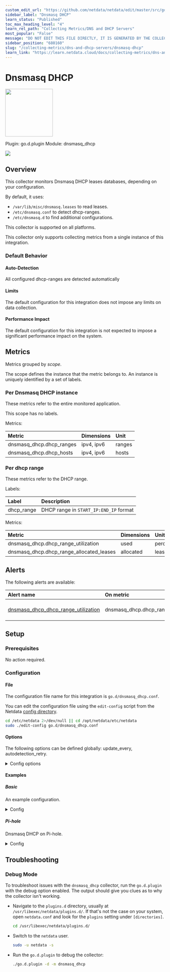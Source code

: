 ```yaml
---
custom_edit_url: "https://github.com/netdata/netdata/edit/master/src/go/collectors/go.d.plugin/modules/dnsmasq_dhcp/metadata.yaml"
sidebar_label: "Dnsmasq DHCP"
learn_status: "Published"
toc_max_heading_level: "4"
learn_rel_path: "Collecting Metrics/DNS and DHCP Servers"
most_popular: "False"
message: "DO NOT EDIT THIS FILE DIRECTLY, IT IS GENERATED BY THE COLLECTOR'S metadata.yaml FILE"
sidebar_position: "680160"
slug: "/collecting-metrics/dns-and-dhcp-servers/dnsmasq-dhcp"
learn_link: "https://learn.netdata.cloud/docs/collecting-metrics/dns-and-dhcp-servers/dnsmasq-dhcp"
---
```



# Dnsmasq DHCP


<img src="https://netdata.cloud/img/dnsmasq.svg" width="150"/>


Plugin: go.d.plugin
Module: dnsmasq_dhcp

<img src="https://img.shields.io/badge/maintained%20by-Netdata-%2300ab44" />

## Overview

This collector monitors  Dnsmasq DHCP leases databases, depending on your configuration.

By default, it uses:

- `/var/lib/misc/dnsmasq.leases` to read leases.
- `/etc/dnsmasq.conf` to detect dhcp-ranges.
- `/etc/dnsmasq.d` to find additional configurations.




This collector is supported on all platforms.

This collector only supports collecting metrics from a single instance of this integration.


### Default Behavior

#### Auto-Detection

All configured dhcp-ranges are detected automatically


#### Limits

The default configuration for this integration does not impose any limits on data collection.

#### Performance Impact

The default configuration for this integration is not expected to impose a significant performance impact on the system.


## Metrics

Metrics grouped by *scope*.

The scope defines the instance that the metric belongs to. An instance is uniquely identified by a set of labels.



### Per Dnsmasq DHCP instance

These metrics refer to the entire monitored application.

This scope has no labels.

Metrics:

| Metric | Dimensions | Unit |
|:------|:----------|:----|
| dnsmasq_dhcp.dhcp_ranges | ipv4, ipv6 | ranges |
| dnsmasq_dhcp.dhcp_hosts | ipv4, ipv6 | hosts |

### Per dhcp range

These metrics refer to the DHCP range.

Labels:

| Label      | Description     |
|:-----------|:----------------|
| dhcp_range | DHCP range in `START_IP:END_IP` format |

Metrics:

| Metric | Dimensions | Unit |
|:------|:----------|:----|
| dnsmasq_dhcp.dhcp_range_utilization | used | percentage |
| dnsmasq_dhcp.dhcp_range_allocated_leases | allocated | leases |



## Alerts


The following alerts are available:

| Alert name  | On metric | Description |
|:------------|:----------|:------------|
| [ dnsmasq_dhcp_dhcp_range_utilization ](https://github.com/netdata/netdata/blob/master/src/health/health.d/dnsmasq_dhcp.conf) | dnsmasq_dhcp.dhcp_range_utilization | DHCP range utilization |


## Setup

### Prerequisites

No action required.

### Configuration

#### File

The configuration file name for this integration is `go.d/dnsmasq_dhcp.conf`.


You can edit the configuration file using the `edit-config` script from the
Netdata [config directory](/docs/netdata-agent/configuration#the-netdata-config-directory).

```bash
cd /etc/netdata 2>/dev/null || cd /opt/netdata/etc/netdata
sudo ./edit-config go.d/dnsmasq_dhcp.conf
```
#### Options

The following options can be defined globally: update_every, autodetection_retry.


<details><summary>Config options</summary>

| Name | Description | Default | Required |
|:----|:-----------|:-------|:--------:|
| update_every | Data collection frequency. | 1 | no |
| autodetection_retry | Recheck interval in seconds. Zero means no recheck will be scheduled. | 0 | no |
| leases_path | Path to dnsmasq DHCP leases file. | /var/lib/misc/dnsmasq.leases | no |
| conf_path | Path to dnsmasq configuration file. | /etc/dnsmasq.conf | no |
| conf_dir | Path to dnsmasq configuration directory. | /etc/dnsmasq.d,.dpkg-dist,.dpkg-old,.dpkg-new | no |

</details>

#### Examples

##### Basic

An example configuration.

<details><summary>Config</summary>

```yaml
jobs:
  - name: dnsmasq_dhcp
    leases_path: /var/lib/misc/dnsmasq.leases
    conf_path: /etc/dnsmasq.conf
    conf_dir: /etc/dnsmasq.d

```
</details>

##### Pi-hole

Dnsmasq DHCP on Pi-hole.

<details><summary>Config</summary>

```yaml
jobs:
  - name: dnsmasq_dhcp
    leases_path: /etc/pihole/dhcp.leases
    conf_path: /etc/dnsmasq.conf
    conf_dir: /etc/dnsmasq.d

```
</details>



## Troubleshooting

### Debug Mode

To troubleshoot issues with the `dnsmasq_dhcp` collector, run the `go.d.plugin` with the debug option enabled. The output
should give you clues as to why the collector isn't working.

- Navigate to the `plugins.d` directory, usually at `/usr/libexec/netdata/plugins.d/`. If that's not the case on
  your system, open `netdata.conf` and look for the `plugins` setting under `[directories]`.

  ```bash
  cd /usr/libexec/netdata/plugins.d/
  ```

- Switch to the `netdata` user.

  ```bash
  sudo -u netdata -s
  ```

- Run the `go.d.plugin` to debug the collector:

  ```bash
  ./go.d.plugin -d -m dnsmasq_dhcp
  ```


